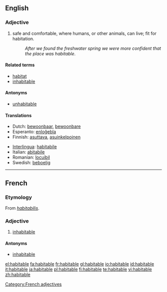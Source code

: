==English==

===Adjective===
{{infl|en|adjective}}

# safe and comfortable, where humans, or other animals, can live; fit for habitation.
#: ''After we found the freshwater spring we were more confident that the place was habitable''.

====Related terms====
* [[habitat]]
* [[inhabitable]]

====Antonyms====
* [[unhabitable]]

====Translations====
{{top}}
* Dutch: [[bewoonbaar]], [[bewoonbare]]
* Esperanto: [[enloĝebla]]
* Finnish: [[asuttava]], [[asuinkelpoinen]]
{{mid}}
* [[Interlingua]]: [[habitabile]]
* Italian: [[abitabile]]
* Romanian: [[locuibil]]
* Swedish: [[beboelig]]
{{bottom}}

----

==French==

===Etymology===
From {{etyl|la|fr}} ''[[habitabilis]]''.

===Adjective===
{{fr-adj}}

# [[inhabitable]]

====Antonyms====
* [[inhabitable]]

[[Category:French adjectives]]

[[el:habitable]]
[[fa:habitable]]
[[fr:habitable]]
[[gl:habitable]]
[[io:habitable]]
[[id:habitable]]
[[it:habitable]]
[[ja:habitable]]
[[pl:habitable]]
[[fi:habitable]]
[[te:habitable]]
[[vi:habitable]]
[[zh:habitable]]